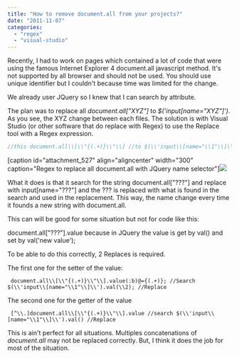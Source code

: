 ```yaml
---
title: "How to remove document.all from your projects?"
date: "2011-11-07"
categories: 
  - "regex"
  - "visual-studio"
---
```


Recently, I had to work on pages which contained a lot of code that were using the famous Internet Explorer 4 document.all javascript method. It's not supported by all browser and should not be used. You should use unique identifier but I couldn't because time was limited for the change.

We already user JQuery so I knew that I can search by attribute.

The plan was to replace all _document.all["XYZ"]_ to _$('input[name="XYZ"]')_. As you see, the XYZ change between each files. The solution is with Visual Studio (or other software that do replace with Regex) to use the Replace tool with a Regex expression.

```typescript
//this document.all\\[\\"{(.+)}\\"\\] //to $(\\'input\\[name="\\1"\\]\\') 
``` 


[caption id="attachment\_527" align="aligncenter" width="300" caption="Regex to replace all document.all with JQuery name selector"]![](images/regex-300x400.png)

What it does is that it search for the string document.all["???"] and replace with input[name="???"] and the ??? is replaced with what is found in the search and used in the replacement. This way, the name change every time it founds a new string with document.all.

This can will be good for some situation but not for code like this:

document.all["???"].value because in JQuery the value is get by val() and set by val('new value');

To be able to do this correctly, 2 Replaces is required.

The first one for the setter of the value:

``` 
 document.all\\[\\"{(.+)}\\"\\].value(:b)@={(.+)}; //Search $(\\'input\\[name="\\1"\\]\\').val(\\2); //Replace 
``` 

The second one for the getter of the value

``` 
 [^\\.]document.all\\[\\"{(.+)}\\"\\].value //search $(\\'input\\[name="\\1"\\]\\').val() //Replace 
``` 

This is ain't perfect for all situations. Multiples concatenations of _document.all_ may not be replaced correctly. But, I think it does the job for most of the situation.
